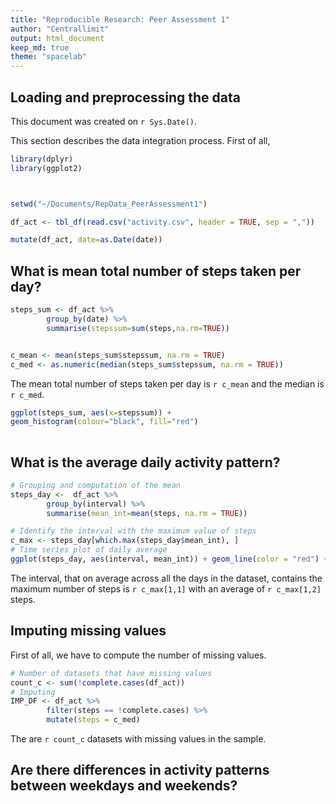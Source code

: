 ```yaml
---
title: "Reproducible Research: Peer Assessment 1"
author: "Centrallimit"
output: html_document
keep_md: true
theme: "spacelab"
---
```



## Loading and preprocessing the data

This document was created on `r Sys.Date()`.

This section describes the data integration process. First of all, 

```r
library(dplyr)
library(ggplot2)



setwd("~/Documents/RepData_PeerAssessment1")

df_act <- tbl_df(read.csv("activity.csv", header = TRUE, sep = ","))

mutate(df_act, date=as.Date(date))

```


## What is mean total number of steps taken per day?


```r
steps_sum <- df_act %>% 
        group_by(date) %>%
        summarise(stepssum=sum(steps,na.rm=TRUE))


c_mean <- mean(steps_sum$stepssum, na.rm = TRUE)
c_med <- as.numeric(median(steps_sum$stepssum, na.rm = TRUE))
```
The mean total number of steps taken per day is `r c_mean` and the median is `r c_med`. 


```r
ggplot(steps_sum, aes(x=stepssum)) +
geom_histogram(colour="black", fill="red")
    

```


## What is the average daily activity pattern?

```r
# Grouping and computation of the mean 
steps_day <-  df_act %>%
        group_by(interval) %>%
        summarise(mean_int=mean(steps, na.rm = TRUE))

# Identify the interval with the maximum value of steps
c_max <- steps_day[which.max(steps_day$mean_int), ]    
# Time series plot of daily average 
ggplot(steps_day, aes(interval, mean_int)) + geom_line(color = "red") + xlab("Interval") + ylab("Mean")

```

The interval, that on average across all the days in the dataset, contains the maximum number of steps is `r c_max[1,1]` with an average of `r c_max[1,2]` steps.

## Imputing missing values
First of all, we have to compute the number of missing values. 

```r
# Number of datasets that have missing values
count_c <- sum(!complete.cases(df_act))
# Imputing 
IMP_DF <- df_act %>%
        filter(steps == !complete.cases) %>%
        mutate(steps = c_med)


```
The are `r count_c` datasets with missing values in the sample.


## Are there differences in activity patterns between weekdays and weekends?
